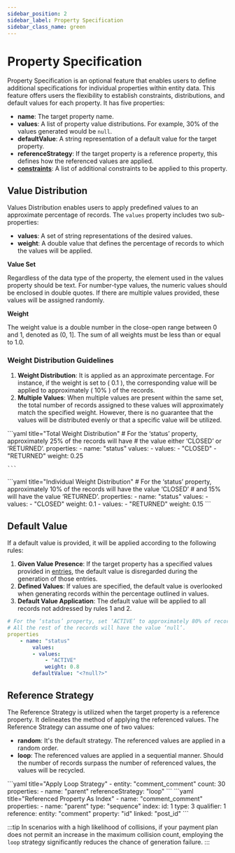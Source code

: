 ```yaml
---
sidebar_position: 2
sidebar_label: Property Specification
sidebar_class_name: green
---
```




# Property Specification

Property Specification is an optional feature that enables users to define additional specifications for individual properties within entity data. This feature offers users the flexibility to establish constraints, distributions, and default values for each property. It has five properties:

- **name**: The target property name.
- **values**: A list of property value distributions. For example, 30% of the values generated would be `null`.
- **defaultValue**: A string representation of a default value for the target property.
- **referenceStrategy**: If the target property is a reference property, this defines how the referenced values are applied.
- **[constraints](../schema/constraints)**: A list of additional constraints to be applied to this property.

## Value Distribution
Values Distribution enables users to apply predefined values to an approximate percentage of records. The `values` property includes two sub-properties:

- **values**: A set of string representations of the desired values.
- **weight**: A double value that defines the percentage of records to which the values will be applied.

**Value Set**

Regardless of the data type of the property, the element used in the values property should be text. For number-type values, the numeric values should be enclosed in double quotes. If there are multiple values provided, these values will be assigned randomly.

**Weight**

The weight value is a double number in the close-open range between 0 and 1, denoted as (0, 1]. The sum of all weights must be less than or equal to 1.0.

### Weight Distribution Guidelines
1. **Weight Distribution**: It is applied as an approximate percentage. For instance, if the weight is set to ( 0.1 ), the corresponding value will be applied to approximately ( 10% ) of the records.
2. **Multiple Values**: When multiple values are present within the same set, the total number of records assigned to these values will approximately match the specified weight. However, there is no guarantee that the values will be distributed evenly or that a specific value will be utilized.

<Tabs defaultValue="aggregation" groupId="value-distribution">
  <TabItem value="aggregation" label="Apply Total Weight">
    ```yaml title="Total Weight Distribution"
    # For the ‘status’ property, approximately 25% of the records will have
    # the value either ‘CLOSED’ or ‘RETURNED’.
    properties:
      - name: "status"
        values:
          - values:
              - "CLOSED"
              - "RETURNED"
            weight: 0.25

    ```
  </TabItem>
  <TabItem value="individual" label="Apply Individual Weight">
    ```yaml title="Individual Weight Distribution"
      # For the ‘status’ property, approximately 10% of the records will have the value ‘CLOSED’
      # and 15% will have the value ‘RETURNED’.
      properties:
        - name: "status"
          values:
            - values:
                - "CLOSED"
              weight: 0.1
            - values:
                - "RETURNED"
              weight: 0.15
    ```
  </TabItem>
</Tabs>

## Default Value
If a default value is provided, it will be applied according to the following rules:

1. **Given Value Presence**: If the target property has a specified values provided in [entries](./user-entries), the default value is disregarded during the generation of those entries.
2. **Defined Values**: If values are specified, the default value is overlooked when generating records within the percentage outlined in values.
3. **Default Value Application**: The default value will be applied to all records not addressed by rules 1 and 2.

```yaml title="Default Value Specification"
# For the ‘status’ property, set ‘ACTIVE’ to approximately 80% of records.
# All the rest of the records will have the value ‘null’.
properties
    - name: "status"
        values:
        - values:
            - "ACTIVE"
            weight: 0.8
        defaultValue: "<?null?>"
```

## Reference Strategy
The Reference Strategy is utilized when the target property is a reference property. It delineates the method of applying the referenced values. The Reference Strategy can assume one of two values:

- **random**: It's the default strategy. The referenced values are applied in a random order.
- **loop**: The referenced values are applied in a sequential manner. Should the number of records surpass the number of referenced values, the values will be recycled.

<Tabs defaultValue="plan" groupId="reference-strategy">
  <TabItem value="plan" label="Loop Strategy Plan File Example">
    ```yaml title="Apply Loop Strategy"
    - entity: "comment_comment"
      count: 30
      properties:
        - name: "parent"
          referenceStrategy: "loop"
    ```
  </TabItem>
  <TabItem value="schema" label="Schema File for Loop Strategy Example">
    ```yaml title="Referenced Property As Index"
    - name: "comment_comment"
      properties:
        - name: "parent"
          type: "sequence"
          index:
            id: 1
            type: 3
            qualifier: 1
          reference:
            entity: "comment"
            property: "id"
            linked: "post_id"
    ```
  </TabItem>
</Tabs>

:::tip
In scenarios with a high likelihood of collisions, if your payment plan does not permit an increase in the maximum collision count, employing the `loop` strategy significantly reduces the chance of generation failure.
:::
